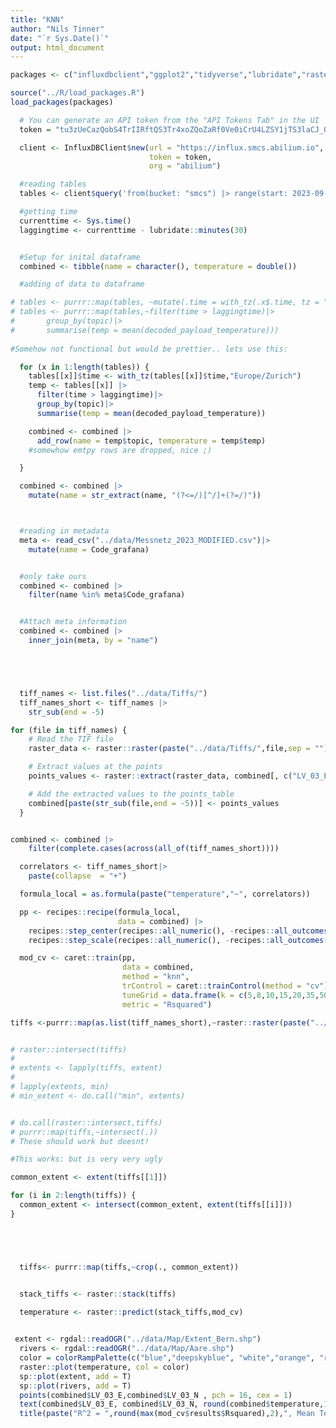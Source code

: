 ```yaml
---
title: "KNN"
author: "Nils Tinner"
date: "`r Sys.Date()`"
output: html_document
---
```


```r
packages <- c("influxdbclient","ggplot2","tidyverse","lubridate","raster","dplyr","googledrive","caret","rgdal")

source("../R/load_packages.R")
load_packages(packages)

```

```r
  # You can generate an API token from the "API Tokens Tab" in the UI
  token = "tu3zUeCazQobS4TrIIRftQS3Tr4xoZQoZaRf0Ve0iCrU4LZSY1jTS3laCJ_OjwJxWJ6WsKuwXN_tVV10R73hyg=="

  client <- InfluxDBClient$new(url = "https://influx.smcs.abilium.io",
                               token = token,
                               org = "abilium")

  #reading tables
  tables <- client$query('from(bucket: "smcs") |> range(start: 2023-09-24) |> filter(fn: (r) => r["_measurement"] == "mqtt_consumer") |> filter(fn: (r) => r["_field"] == "decoded_payload_temperature" or r["_field"] == "decoded_payload_humidity") |> filter(fn: (r) => r["topic"] != "v3/dynamicventilation@ttn/devices/eui-f613c9feff19276a/up") |> filter(fn: (r) => r["topic"] != "helium/eeea9617559b/rx") |> pivot(rowKey: ["_time"], columnKey: ["_field"], valueColumn: "_value")')

```

```r
  #getting time
  currenttime <- Sys.time()
  laggingtime <- currenttime - lubridate::minutes(30)


  #Setup for inital dataframe
  combined <- tibble(name = character(), temperature = double())
```



```r
  #adding of data to dataframe

# tables <- purrr::map(tables, ~mutate(.time = with_tz(.x$.time, tz = "Europe/Zurich")))
# tables <- purrr::map(tables,~filter(time > laggingtime)|>
#       group_by(topic)|>
#       summarise(temp = mean(decoded_payload_temperature)))
           
#Somehow not functional but would be prettier.. lets use this:

  for (x in 1:length(tables)) {
    tables[[x]]$time <- with_tz(tables[[x]]$time,"Europe/Zurich")
    temp <- tables[[x]] |>
      filter(time > laggingtime)|>
      group_by(topic)|>
      summarise(temp = mean(decoded_payload_temperature))

    combined <- combined |>
      add_row(name = temp$topic, temperature = temp$temp)
    #somewhow emtpy rows are dropped, nice ;)

  }

```




```r
  combined <- combined |>
    mutate(name = str_extract(name, "(?<=/)[^/]+(?=/)"))



  #reading in metadata
  meta <- read_csv("../data/Messnetz_2023_MODIFIED.csv")|>
    mutate(name = Code_grafana)


  #only take ours
  combined <- combined |>
    filter(name %in% meta$Code_grafana)


  #Attach meta information
  combined <- combined |>
    inner_join(meta, by = "name")





  tiff_names <- list.files("../data/Tiffs/")
  tiff_names_short <- tiff_names |>
    str_sub(end = -5)

```


```r
for (file in tiff_names) {
    # Read the TIF file
    raster_data <- raster::raster(paste("../data/Tiffs/",file,sep = ""))

    # Extract values at the points
    points_values <- raster::extract(raster_data, combined[, c("LV_03_E", "LV_03_N")])

    # Add the extracted values to the points_table
    combined[paste(str_sub(file,end = -5))] <- points_values
  }



```

```r
combined <- combined |>
    filter(complete.cases(across(all_of(tiff_names_short))))

  correlators <- tiff_names_short|>
    paste(collapse  = "+")

  formula_local = as.formula(paste("temperature","~", correlators))

  pp <- recipes::recipe(formula_local,
                        data = combined) |>
    recipes::step_center(recipes::all_numeric(), -recipes::all_outcomes()) |>
    recipes::step_scale(recipes::all_numeric(), -recipes::all_outcomes())

  mod_cv <- caret::train(pp,
                         data = combined,
                         method = "knn",
                         trControl = caret::trainControl(method = "cv"),
                         tuneGrid = data.frame(k = c(5,8,10,15,20,35,50,65)),
                         metric = "Rsquared")

```

```r
tiffs <-purrr::map(as.list(tiff_names_short),~raster::raster(paste("../data/Tiffs/",.,".tif",sep = "")))


# raster::intersect(tiffs)
# 
# extents <- lapply(tiffs, extent)
# 
# lapply(extents, min)
# min_extent <- do.call("min", extents)


# do.call(raster::intersect,tiffs)
# purrr::map(tiffs,~intersect(.))
# These should work but doesnt! 

#This works: but is very very ugly

common_extent <- extent(tiffs[[1]])

for (i in 2:length(tiffs)) {
  common_extent <- intersect(common_extent, extent(tiffs[[i]]))
}





  tiffs<- purrr::map(tiffs,~crop(., common_extent))


  stack_tiffs <- raster::stack(tiffs)

  temperature <- raster::predict(stack_tiffs,mod_cv)
  
```

```r
 extent <- rgdal::readOGR("../data/Map/Extent_Bern.shp")
  rivers <- rgdal::readOGR("../data/Map/Aare.shp")
  color = colorRampPalette(c("blue","deepskyblue", "white","orange", "red"))(100)
  raster::plot(temperature, col = color)
  sp::plot(extent, add = T)
  sp::plot(rivers, add = T)
  points(combined$LV_03_E,combined$LV_03_N , pch = 16, cex = 1)
  text(combined$LV_03_E, combined$LV_03_N, round(combined$temperature,1), pos = 3,cex = 0.7, adj = c(1, 1))
  title(paste("R^2 = ",round(max(mod_cv$results$Rsquared),2),", Mean Temp Logger = ",round(mean(combined$temperature),2),", Logger Count = ",length(combined$name),", K = ", mod_cv$bestTune), currenttime)
```

